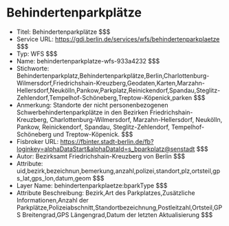 # Behindertenparkplätze
- Titel: Behindertenparkplätze $$$
- Service URL: https://gdi.berlin.de/services/wfs/behindertenparkplaetze $$$
- Typ: WFS $$$
- Name: behindertenparkplatze-wfs-933a4232 $$$
- Stichworte: Behindertenparkplatz,Behindertenparkplätze,Berlin,Charlottenburg-Wilmersdorf,Friedrichshain-Kreuzberg,Geodaten,Karten,Marzahn-Hellersdorf,Neukölln,Pankow,Parkplatz,Reinickendorf,Spandau,Steglitz-Zehlendorf,Tempelhof-Schöneberg,Treptow-Köpenick,parken $$$
- Anmerkung: Standorte der nicht personenbezogenen Schwerbehindertenparkplätze in den Bezirken Friedrichshain-Kreuzberg, Charlottenburg-Wilmersdorf, Marzahn-Hellersdorf, Neukölln, Pankow, Reinickendorf, Spandau, Steglitz-Zehlendorf, Tempelhof-Schöneberg und Treptow-Köpenick. $$$
- Fisbroker URL: https://fbinter.stadt-berlin.de/fb?loginkey=alphaDataStart&alphaDataId=s_bparkplatz@senstadt $$$
- Autor: Bezirksamt Friedrichshain-Kreuzberg von Berlin $$$
- Attribute: uid,bezirk,bezeichnun,bemerkung,anzahl,polizei,standort,plz,ortsteil,gps_lat,gps_lon,datum,geom $$$
- Layer Name: behindertenparkplaetze:bparkType $$$
- Attribute Beschreibung: Bezirk,Art des Parkplatzes,Zusätzliche Informationen,Anzahl der Parkplätze,Polizeiabschnitt,Standortbezeichnung,Postleitzahl,Ortsteil,GPS Breitengrad,GPS Längengrad,Datum der letzten Aktualisierung $$$
